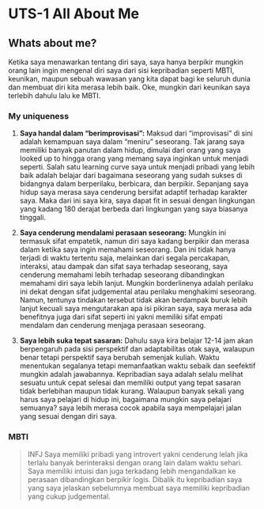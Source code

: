 # UTS-1 All About Me

## Whats about me?
Ketika saya menawarkan tentang diri saya, saya hanya berpikir mungkin orang lain ingin mengenal diri saya dari sisi kepribadian seperti MBTI, keunikan, maupun sebuah wawasan yang kita dapat bagi ke seluruh dunia dan membuat diri kita merasa lebih baik.
Oke, mungkin dari keunikan saya terlebih dahulu lalu ke MBTI.

### My uniqueness
1. **Saya handal dalam "berimprovisasi":** Maksud dari "improvisasi" di sini adalah kemampuan saya dalam "meniru" seseorang. Tak jarang saya memiliki banyak panutan dalam hidup, dimulai dari orang yang saya looked up to hingga orang yang memang saya inginkan untuk menjadi seperti. 
Salah satu learning curve saya untuk menjadi pribadi yang lebih baik adalah belajar dari bagaimana seseorang yang sudah sukses di bidangnya dalam berperilaku, berbicara, dan berpikir. Sepanjang saya hidup saya merasa saya cenderung bersifat
adaptif terhadap karakter saya. Maka dari ini saya kira, saya dapat fit in sesuai dengan lingkungan yang kadang 180 derajat berbeda dari lingkungan yang saya biasanya tinggali.

2. **Saya cenderung mendalami perasaan seseorang:** Mungkin ini termasuk sifat empatetik, namun diri saya kadang berpikir dan merasa dalam ketika saya ingin memahami seseorang. Dan ini tidak hanya terjadi di waktu tertentu saja, melainkan dari segala
percakapan, interaksi, atau dampak dan sifat saya terhadap seseorang, saya cenderung memahami lebih terhadap seseorang dibandingkan memahami diri saya lebih lanjut. Mungkin borderlinenya adalah perilaku ini dekat dengan sifat judgemental atau perilaku menghakimi seseorang.
Namun, tentunya tindakan tersebut tidak akan berdampak buruk lebih lanjut kecuali saya mengutarakan apa isi pikiran saya, saya merasa ada benefitnya juga dari sifat seperti ini yakni memiliki sifat empati mendalam dan cenderung menjaga perasaan seseorang.

3. **Saya lebih suka tepat sasaran:** Dahulu saya kira belajar 12-14 jam akan berpengaruh pada sisi perspektif dan adaptabilitas otak saya, walaupun benar tetapi perspektif saya berubah semenjak kuliah. Waktu menentukan segalanya tetapi memanfaatkan waktu sebaik dan seefektif mungkin
adalah jawabannya. Kepribadian saya adalah selalu melihat sesuatu untuk cepat selesai dan memiliki output yang tepat sasaran tidak berlebihan maupun tidak kurang. Walaupun banyak sekali yang harus saya pelajari di hidup ini, bagaimana mungkin saya pelajari semuanya? saya lebih merasa cocok
apabila saya mempelajari jalan yang sesuai dengan diri saya.

### MBTI
> INFJ
Saya memiliki pribadi yang introvert yakni cenderung lelah jika terlalu banyak berinteraksi dengan orang lain dalam waktu sehari. Saya memiliki intuisi dan juga terkadang lebih mengandalkan ke perasaan dibandingkan berpikir logis. Dibalik itu kepribadian saya yang saya jelaskan sebelumnya membuat saya
memiliki kepribadian yang cukup judgemental.
